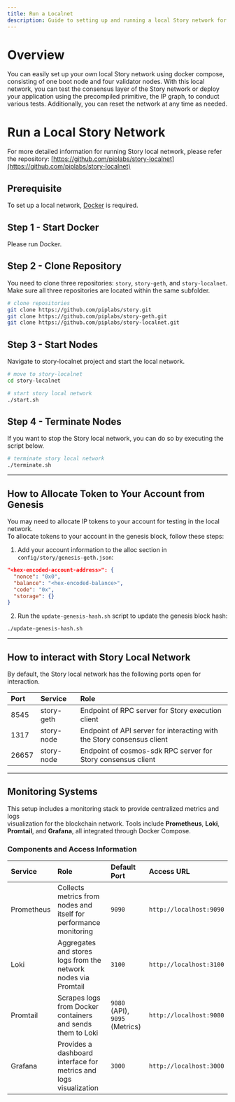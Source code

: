 ```yaml
---
title: Run a Localnet
description: Guide to setting up and running a local Story network for development and testing
---
```


# Overview

You can easily set up your own local Story network using docker compose, consisting of one boot node and four validator nodes. With this local network, you can test the consensus layer of the Story network or deploy your application using the precompiled primitive, the IP graph, to conduct various tests. Additionally, you can reset the network at any time as needed.

# Run a Local Story Network

<Note>

For more detailed information for running Story local network, please refer the repository: [https://github.com/piplabs/story-localnet](https://github.com/piplabs/story-localnet)

</Note>

## Prerequisite

To set up a local network, [Docker](https://docs.docker.com/get-started/get-docker/) is required.

## Step 1 - Start Docker

Please run Docker.

## Step 2 - Clone Repository

You need to clone three repositories: `story`, `story-geth`, and `story-localnet`.\
Make sure all three repositories are located within the same subfolder.

```bash
# clone repositories
git clone https://github.com/piplabs/story.git
git clone https://github.com/piplabs/story-geth.git
git clone https://github.com/piplabs/story-localnet.git
```

## Step 3 - Start Nodes

Navigate to story-localnet project and start the local network.

```bash
# move to story-localnet
cd story-localnet

# start story local network
./start.sh
```

## Step 4 - Terminate Nodes

If you want to stop the Story local network, you can do so by executing the script below.

```bash
# terminate story local network
./terminate.sh
```

---

## How to Allocate Token to Your Account from Genesis

You may need to allocate IP tokens to your account for testing in the local network.\
To allocate tokens to your account in the genesis block, follow these steps:

1. Add your account information to the alloc section in `config/story/genesis-geth.json`:

```json
"<hex-encoded-account-address>": {
  "nonce": "0x0",
  "balance": "<hex-encoded-balance>",
  "code": "0x",
  "storage": {}
}
```

2. Run the `update-genesis-hash.sh` script to update the genesis block hash:

```bash
./update-genesis-hash.sh
```

---

## How to interact with Story Local Network

By default, the Story local network has the following ports open for interaction.

| Port  | Service    | Role                                                                   |
| :---- | :--------- | :--------------------------------------------------------------------- |
| 8545  | story-geth | Endpoint of RPC server for Story execution client                      |
| 1317  | story-node | Endpoint of API server for interacting with the Story consensus client |
| 26657 | story-node | Endpoint of cosmos-sdk RPC server for Story consensus client           |

---

## Monitoring Systems

This setup includes a monitoring stack to provide centralized metrics and logs\
visualization for the blockchain network. Tools include **Prometheus**,
**Loki**, **Promtail**, and **Grafana**, all integrated through Docker Compose.

### **Components and Access Information**

| Service    | Role                                                              | Default Port                   | Access URL              |
| :--------- | :---------------------------------------------------------------- | :----------------------------- | :---------------------- |
| Prometheus | Collects metrics from nodes and itself for performance monitoring | `9090`                         | `http://localhost:9090` |
| Loki       | Aggregates and stores logs from the network nodes via Promtail    | `3100`                         | `http://localhost:3100` |
| Promtail   | Scrapes logs from Docker containers and sends them to Loki        | `9080` (API), `9095` (Metrics) | `http://localhost:9080` |
| Grafana    | Provides a dashboard interface for metrics and logs visualization | `3000`                         | `http://localhost:3000` |
